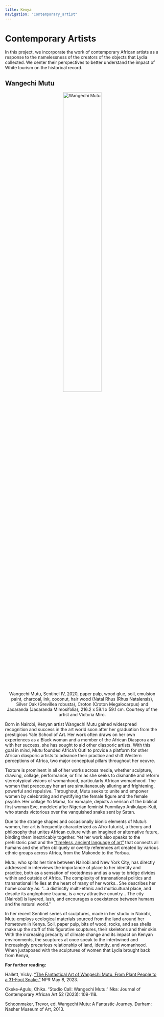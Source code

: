```yaml
---
title: Kenya
navigation: "Contemporary_artist"
---
```

# Contemporary Artists
In this project, we incorporate the work of contemporary African artists as a response to the namelessness of the creators of the objects that Lydia collected. We center their perspectives to better understand the impact of White tourism on the historical record.

## Wangechi Mutu
<center><img src="https://northwestern.maps.arcgis.com/sharing/rest/content/items/69bc60320a4948d1a07b449c1ebad0fb/data" alt="Wangechi Mutu" width="50%" height="auto" /> <figcaption>Wangechi Mutu, Sentinel IV, 2020, paper pulp, wood glue, soil, emulsion paint, charcoal, ink, coconut, hair wood (Natal Rhus (Rhus Natalensis), Silver Oak (Grevillea robusta), Croton (Croton Megalocarpus) and Jacaranda (Jacaranda Mimosifolia), 216.2 x 59.1 x 59.1 cm. Courtesy of the artist and Victoria Miro. </figcaption></center>

Born in Nairobi, Kenyan artist Wangechi Mutu gained widespread recognition and success in the art world soon after her graduation from the prestigious Yale School of Art. Her work often draws on her own experiences as a Black woman and a member of the African Diaspora and with her success, she has sought to aid other diasporic artists. With this goal in mind, Mutu founded Africa’s Out! to provide a platform for other African diasporic artists to advance their practice and shift Western perceptions of Africa, two major conceptual pillars throughout her oeuvre. 

Texture is prominent in all of her works across media, whether sculpture, drawing, collage, performance, or film as she seeks to dismantle and reform stereotypical visions of womanhood, particularly African womanhood. The women that preoccupy her art are simultaneously alluring and frightening, powerful and repulsive. Throughout, Mutu seeks to unite and empower women by celebrating and mystifying the female figure and the female psyche. Her collage Yo Mama, for exmaple, depicts a verison of the biblical first woman Eve, modeled after Nigerian feminist Funmilayo Anikulapo-Kuti, who stands victorious over the vanquished snake sent by Satan. 

Due to the strange shapes and occasionally bionic elements of Mutu’s women, her art is frequently characterized as Afro-futurist, a theory and philosophy that unites African culture with an imagined or alternative future, binding them inextricably together. Yet her work also speaks to the prehistoric past and the [“timeless, ancient language of art”](https://www.youtube.com/watch?v=rAhyvSk9cF0) that connects all humans and she often obliquely or overtly references art created by various ethnic groups across Africa, from the Makonde to the Yorbua.

Mutu, who splits her time between Nairobi and New York City, has directly addressed in interviews the importance of place to her identity and practice, both as a sensation of rootedness and as a way to bridge divides within and outside of Africa. The complexity of transnational politics and transnational life lies at the heart of many of her works.. She describes her home country as: “...a distinctly multi-ethnic and multicultural place, and despite its anglophone trauma, is a very attractive country… The city [Nairobi] is layered, lush, and encourages a coexistence between humans and the natural world."

In her recent Sentinel series of sculptures, made in her studio in Nairobi, Mutu employs ecological materials sourced from the land around her hometown in Kenya. Soil, paper pulp, bits of wood, rocks, and sea shells make up the stuff of this figurative scuptures, their skeletons and their skin. With the increasing precarity of climate change and its impact on Kenyan environments, the scuptures at once speak to the intertwined and increasingly precarious relationship of land, identity, and womanhood. When juxtaposed with the sculptures of women that Lydia brought back from Kenya,

**For further reading:**

Hallett, Vicky. [“The Fantastical Art of Wangechi Mutu: From Plant People to a 31-Foot Snake.”](https://www.npr.org/sections/goatsandsoda/2023/05/08/1173351459/the-fantastical-art-of-wangechi-mutu-from-plant-people-to-a-31-foot-snake) NPR May 8, 2023.

Okeke-Agulu, Chika. “Studio Call: Wangechi Mutu.” Nka: Journal of Contemporary African Art 52 (2023): 109-118.

Schoonmaker, Trevor, ed. Wangechi Mutu: A Fantastic Journey. Durham: Nasher Museum of Art, 2013.
